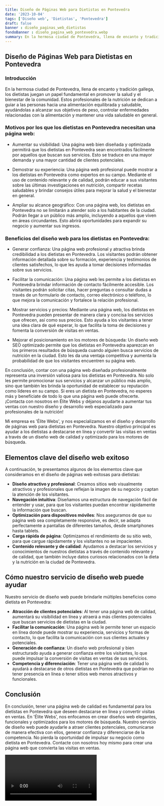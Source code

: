 ```yaml
---
title: Diseño de Páginas Web para Dietistas en Pontevedra
date: '2023-10-04'
tags: ['Diseño web', 'Dietistas', 'Pontevedra']
draft: false
banner : diseño_paginas_web_dietistas
fondoBanner : diseño_pagina_web_pontevedra.webp
summary: En la hermosa ciudad de Pontevedra, llena de encanto y tradición gallega, los dietistas juegan un papel fundamental en promover la salud y el bienestar de la comunidad. Estos profesionales de la nutrición se dedican a guiar a las personas hacia una alimentación equilibrada y saludable, ayudándolas a alcanzar sus objetivos de peso, controlar enfermedades relacionadas con la alimentación y mantener una vida saludable en general.
---
```


## Diseño de Páginas Web para Dietistas en Pontevedra

### Introducción

En la hermosa ciudad de Pontevedra, llena de encanto y tradición gallega, los dietistas juegan un papel fundamental en promover la salud y el bienestar de la comunidad. Estos profesionales de la nutrición se dedican a guiar a las personas hacia una alimentación equilibrada y saludable, ayudándolas a alcanzar sus objetivos de peso, controlar enfermedades relacionadas con la alimentación y mantener una vida saludable en general.

### Motivos por los que los dietistas en Pontevedra necesitan una página web:

- Aumentar su visibilidad: Una página web bien diseñada y optimizada permitirá que los dietistas en Pontevedra sean encontrados fácilmente por aquellos que buscan sus servicios. Esto se traduce en una mayor demanda y una mayor cantidad de clientes potenciales.

- Demostrar su experiencia: Una página web profesional puede mostrar a los dietistas en Pontevedra como expertos en su campo. Mediante el uso de contenido relevante y de calidad, podrán educar a sus visitantes sobre las últimas investigaciones en nutrición, compartir recetas saludables y brindar consejos útiles para mejorar la salud y el bienestar en general.

- Ampliar su alcance geográfico: Con una página web, los dietistas en Pontevedra no se limitarán a atender solo a los habitantes de la ciudad. Podrán llegar a un público más amplio, incluyendo a aquellos que viven en áreas circundantes. Esto abrirá oportunidades para expandir su negocio y aumentar sus ingresos.

### Beneficios del diseño web para los dietistas en Pontevedra:

- Generar confianza: Una página web profesional y atractiva brinda credibilidad a los dietistas en Pontevedra. Los visitantes podrán obtener información detallada sobre su formación, experiencia y testimonios de clientes satisfechos, lo que les ayuda a tomar decisiones informadas sobre sus servicios.

- Facilitar la comunicación: Una página web les permite a los dietistas en Pontevedra brindar información de contacto fácilmente accesible. Los visitantes podrán solicitar citas, hacer preguntas o consultar dudas a través de un formulario de contacto, correo electrónico o teléfono, lo que mejora la comunicación y fortalece la relación profesional.

- Mostrar servicios y precios: Mediante una página web, los dietistas en Pontevedra pueden presentar de manera clara y concisa los servicios que ofrecen, así como sus precios. Esto ayuda a los visitantes a tener una idea clara de qué esperar, lo que facilita la toma de decisiones y fomenta la conversión de visitas en ventas.

- Mejorar el posicionamiento en los motores de búsqueda: Un diseño web SEO optimizado permite que los dietistas en Pontevedra aparezcan en los primeros resultados de búsqueda cuando alguien busca servicios de nutrición en la ciudad. Esto les da una ventaja competitiva y aumenta la probabilidad de que los visitantes encuentren su página web.

En conclusión, contar con una página web diseñada profesionalmente representa una inversión valiosa para los dietistas en Pontevedra. No solo les permite promocionar sus servicios y alcanzar un público más amplio, sino que también les brinda la oportunidad de establecer su reputación como líderes en su campo. Si eres un dietista en Pontevedra, no esperes más y benefíciate de todo lo que una página web puede ofrecerte. ¡Contacta con nosotros en Élite Webs y déjanos ayudarte a aumentar tus ventas con nuestro diseño y desarrollo web especializado para profesionales de la nutrición!

<GifSeo />

<Cta />

Mi empresa es 'Élite Webs', y nos especializamos en el diseño y desarrollo de páginas web para dietistas en Pontevedra. Nuestro objetivo principal es ayudar a los dietistas a destacarse en línea y convertir las visitas en ventas a través de un diseño web de calidad y optimizado para los motores de búsqueda.

## Elementos clave del diseño web exitoso

A continuación, te presentamos algunos de los elementos clave que consideramos en el diseño de páginas web exitosas para dietistas:

- **Diseño atractivo y profesional**: Creamos sitios web visualmente atractivos y profesionales que reflejan la imagen de su negocio y captan la atención de los visitantes.
- **Navegación intuitiva**: Diseñamos una estructura de navegación fácil de entender y usar, para que los visitantes puedan encontrar rápidamente la información que buscan.
- **Optimización para dispositivos móviles**: Nos aseguramos de que su página web sea completamente responsive, es decir, se adapta perfectamente a pantallas de diferentes tamaños, desde smartphones hasta tablets.
- **Carga rápida de página**: Optimizamos el rendimiento de su sitio web, para que cargue rápidamente y los visitantes no se impacienten.
- **Contenido relevante y de calidad**: Ayudamos a destacar los servicios y conocimientos de nuestros dietistas a través de contenido relevante y de calidad, que también incluye datos curiosos relacionados con la dieta y la nutrición en la ciudad de Pontevedra.

## Cómo nuestro servicio de diseño web puede ayudar

Nuestro servicio de diseño web puede brindarle múltiples beneficios como dietista en Pontevedra:

- **Atracción de clientes potenciales**: Al tener una página web de calidad, aumentará su visibilidad en línea y atraerá a más clientes potenciales que buscan servicios de dietistas en la ciudad.
- **Facilitar la comunicación**: Una página web le permite tener un espacio en línea donde puede mostrar su experiencia, servicios y formas de contacto, lo que facilita la comunicación con sus clientes actuales y potenciales.
- **Generación de confianza**: Un diseño web profesional y bien estructurado ayuda a generar confianza entre los visitantes, lo que puede impulsar la conversión de visitas en ventas de sus servicios.
- **Competencia y diferenciación**: Tener una página web de calidad lo ayudará a destacarse de otros dietistas en Pontevedra que podrían no tener presencia en línea o tener sitios web menos atractivos y funcionales.

## Conclusión

En conclusión, tener una página web de calidad es fundamental para los dietistas en Pontevedra que deseen destacarse en línea y convertir visitas en ventas. En 'Élite Webs', nos enfocamos en crear diseños web elegantes, funcionales y optimizados para los motores de búsqueda. Nuestro servicio de diseño web puede ayudarle a atraer clientes potenciales, comunicarse de manera efectiva con ellos, generar confianza y diferenciarse de la competencia. No pierda la oportunidad de impulsar su negocio como dietista en Pontevedra. Contacte con nosotros hoy mismo para crear una página web que convierta las visitas en ventas.

<Video />

<CtaBot job='Dietistas' city='Pontevedra'/>

<Gmaps query='Pontevedra+españa+maps' />